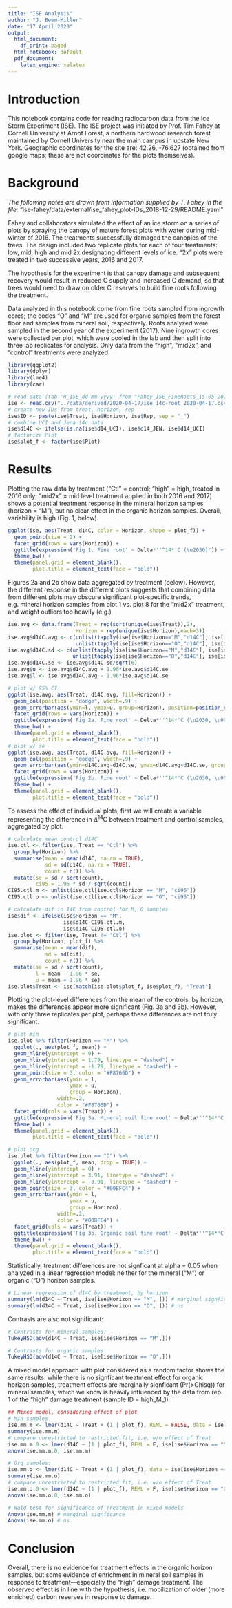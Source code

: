 ```yaml
---
title: "ISE Analysis"
author: "J. Beem-Miller"
date: "17 April 2020"
output:
  html_document:
    df_print: paged
  html_notebook: default
  pdf_document:
    latex_engine: xelatex
---
```


# Introduction
This notebook contains code for reading radiocarbon data from the Ice Storm Experiment (ISE). The ISE project was initiated by Prof. Tim Fahey at Cornell University at Arnot Forest, a northern hardwood research forest maintained by Cornell University near the main campus in upstate New York. Geographic coordinates for the site are: 42.26, -76.627 (obtained from google maps; these are not coordinates for the plots themselves). 

# Background
*The following notes are drawn from information supplied by T. Fahey in the file:* 
"ise-fahey/data/external/ise_fahey_plot-IDs_2018-12-29/README.yaml"

Fahey and collaborators simulated the effect of an ice storm on a series of plots by spraying the canopy of mature forest plots with water during mid-winter of 2016. The treatments successfully damaged the canopies of the trees. The design included two replicate plots for each of four treatments: low, mid, high and mid 2x designating different levels of ice. “2x” plots were treated in two successive years, 2016 and 2017. 

The hypothesis for the experiment is that canopy damage and subsequent recovery would result in reduced C supply and increased C demand, so that trees would need to draw on older C reserves to build fine roots following the treatment. 

Data analyzed in this notebook come from fine roots sampled from ingrowth cores;  the codes “O” and “M” are used for organic samples from the forest floor and samples from mineral soil, respectively. Roots analyzed were sampled in the second year of the experiment (2017). Nine ingrowth cores were collected per plot, which were pooled in the lab and then split into three lab replicates for analysis. Only data from the "high", "mid2x", and "control" treatments were analyzed.
```r
library(ggplot2)
library(dplyr)
library(lme4)
library(car)
```

```r
# read data (tab 'R_ISE_dd-mm-yyyy' from "Fahey_ISE_FineRoots_15-05-2019.xlsx")
ise <- read.csv("../data/derived/2020-04-17/ise_14c-root_2020-04-17.csv")
# create new IDs from treat, horizon, rep
ise$ID <- paste(ise$Treat, ise$Horizon, ise$Rep, sep = "_")
# combine UCI and Jena 14c data
ise$d14C <- ifelse(is.na(ise$d14_UCI), ise$d14_JEN, ise$d14_UCI)
# factorize Plot
ise$plot_f <- factor(ise$Plot)
```
# Results
Plotting the raw data by treatment ("Ctl" = control; "high" = high, treated in 2016 only; "mid2x" = mid level treatment applied in both 2016 and 2017) shows a potential treatment response in the mineral horizon samples (horizon = "M"), but no clear effect in the organic horizon samples. Overall, variability is high (Fig. 1, below).
```r
ggplot(ise, aes(Treat, d14C, color = Horizon, shape = plot_f)) +
  geom_point(size = 2) +
  facet_grid(rows = vars(Horizon)) +
  ggtitle(expression('Fig 1. Fine root' ~ Delta*''^14*'C (\u2030)')) +
  theme_bw() +
  theme(panel.grid = element_blank(),
        plot.title = element_text(face = "bold"))
```

Figures 2a and 2b show data aggregated by treatment (below). However, the different response in the different plots suggests that combining data from different plots may obscure significant plot-specific trends, e.g. mineral horizon samples from plot 1 vs. plot 8 for the "mid2x" treatment, and weight outliers too heavily (e.g.)
```r
ise.avg <- data.frame(Treat = rep(sort(unique(ise$Treat)),2),
                      Horizon = rep(unique(ise$Horizon),each=3))
ise.avg$d14C.avg <- c(unlist(tapply(ise[ise$Horizon=="M","d14C"], ise[ise$Horizon=="M","Treat"], mean)),
                      unlist(tapply(ise[ise$Horizon=="O","d14C"], ise[ise$Horizon=="O","Treat"], mean)))
ise.avg$d14C.sd <- c(unlist(tapply(ise[ise$Horizon=="M","d14C"], ise[ise$Horizon=="M","Treat"], sd)),
                     unlist(tapply(ise[ise$Horizon=="O","d14C"], ise[ise$Horizon=="O","Treat"], sd)))
ise.avg$d14C.se <- ise.avg$d14C.sd/sqrt(6)
ise.avg$u <- ise.avg$d14C.avg + 1.96*ise.avg$d14C.se
ise.avg$l <- ise.avg$d14C.avg - 1.96*ise.avg$d14C.se
```
```r
# plot w/ 95% CI
ggplot(ise.avg, aes(Treat, d14C.avg, fill=Horizon)) +
  geom_col(position = "dodge", width=.9) +
  geom_errorbar(aes(ymin=l, ymax=u, group=Horizon), position=position_dodge(.9), width=.5) +
  facet_grid(rows = vars(Horizon)) +
  ggtitle(expression('Fig 2a. Fine root' ~ Delta*''^14*'C (\u2030, \u00B1 SE)')) +
  theme_bw() +
  theme(panel.grid = element_blank(),
        plot.title = element_text(face = "bold"))
# plot w/ se
ggplot(ise.avg, aes(Treat, d14C.avg, fill=Horizon)) +
  geom_col(position = "dodge", width=.9) +
  geom_errorbar(aes(ymin=d14C.avg-d14C.se, ymax=d14C.avg+d14C.se, group=Horizon), position=position_dodge(.9), width=.5) +
  facet_grid(rows = vars(Horizon)) +
  ggtitle(expression('Fig 2b. Fine root' ~ Delta*''^14*'C (\u2030, \u00B1 95% CI)')) +
  theme_bw() +
  theme(panel.grid = element_blank(),
        plot.title = element_text(face = "bold"))
```

To assess the effect of individual plots, first we will create a variable representing the difference in $\Delta$^14^C between treatment and control samples, aggregated by plot.

```r
# calculate mean control d14C
ise.ctl <- filter(ise, Treat == "Ctl") %>%
  group_by(Horizon) %>%
  summarise(mean = mean(d14C, na.rm = TRUE),
            sd = sd(d14C, na.rm = TRUE),
            count = n()) %>%
  mutate(se = sd / sqrt(count),
         ci95 = 1.96 * sd / sqrt(count))
CI95.ctl.m <- unlist(ise.ctl[ise.ctl$Horizon == "M", "ci95"])
CI95.ctl.o <- unlist(ise.ctl[ise.ctl$Horizon == "O", "ci95"])

# calculate dif in 14C from control for M, O samples
ise$dif <- ifelse(ise$Horizon == "M", 
                  ise$d14C-CI95.ctl.m, 
                  ise$d14C-CI95.ctl.o)
ise.plot <- filter(ise, Treat != "Ctl") %>%
  group_by(Horizon, plot_f) %>%
  summarise(mean = mean(dif),
            sd = sd(dif),
            count = n()) %>%
  mutate(se = sd / sqrt(count),
         l = mean - 1.96 * se,
         u = mean + 1.96 * se)
ise.plot$Treat <- ise[match(ise.plot$plot_f, ise$plot_f), "Treat"]
```

Plotting the plot-level differences from the mean of the controls, by horizon, makes the differences appear more significant (Fig. 3a and 3b). However, with only three replicates per plot, perhaps these differences are not truly significant. 
```r
# plot min
ise.plot %>% filter(Horizon == "M") %>%
  ggplot(., aes(plot_f, mean)) +
  geom_hline(yintercept = 0) +
  geom_hline(yintercept = 1.79, linetype = "dashed") +
  geom_hline(yintercept = -1.79, linetype = "dashed") +
  geom_point(size = 3, color = "#F8766D") +
  geom_errorbar(aes(ymin = l, 
                    ymax = u, 
                    group = Horizon),
                width=.2,
                color = "#F8766D") +
  facet_grid(cols = vars(Treat)) +
  ggtitle(expression('Fig 3a. Mineral soil fine root' ~ Delta*''^14*'C by plot (\u2030, \u00B1 95% CI)')) +
  theme_bw() +
  theme(panel.grid = element_blank(),
        plot.title = element_text(face = "bold"))

# plot org
ise.plot %>% filter(Horizon == "O") %>%
  ggplot(., aes(plot_f, mean, drop = TRUE)) +
  geom_hline(yintercept = 0) +
  geom_hline(yintercept = 3.91, linetype = "dashed") +
  geom_hline(yintercept = -3.91, linetype = "dashed") +
  geom_point(size = 3, color = "#00BFC4") +
  geom_errorbar(aes(ymin = l, 
                    ymax = u, 
                    group = Horizon),
                width=.2,
                color = "#00BFC4") +
  facet_grid(cols = vars(Treat)) +
  ggtitle(expression('Fig 3b. Organic soil fine root' ~ Delta*''^14*'C by plot (\u2030, \u00B1 95% CI)')) +
  theme_bw() +
  theme(panel.grid = element_blank(),
        plot.title = element_text(face = "bold"))
```

Statistically, treatment differences are not signficant at alpha = 0.05 when analyzed in a linear regression model: neither for the mineral ("M") or organic ("O") horizon samples.
```r
# Linear regression of d14C by treatment, by horizon
summary(lm(d14C ~ Treat, ise[ise$Horizon == "M", ])) # marginal signficance of "high" treatment
summary(lm(d14C ~ Treat, ise[ise$Horizon == "O", ])) # ns
```

Contrasts are also not significant:
```r
# Contrasts for mineral samples:
TukeyHSD(aov(d14C ~ Treat, ise[ise$Horizon == "M",]))

# Contrasts for organic samples:
TukeyHSD(aov(d14C ~ Treat, ise[ise$Horizon == "O",]))
```

A mixed model approach with plot considered as a random factor shows the same results: while there is no signficant treatment effect for organic horizon samples, treatment effects are marginally signficant (Pr(>Chisq)) for mineral samples, which we know is heavily influenced by the data from rep 1 of the "high" damage treatment (sample ID = high_M_1).
```r
## Mixed model, considering effect of plot
# Min samples
ise.mm.m <- lmer(d14C ~ Treat + (1 | plot_f), REML = FALSE, data = ise[ise$Horizon == "M", ])
summary(ise.mm.m)
# compare unrestricted to restricted fit, i.e. w/o effect of Treat
ise.mm.m.0 <- lmer(d14C ~ (1 | plot_f), REML = F, ise[ise$Horizon == "M", ])
anova(ise.mm.m.0, ise.mm.m)

# Org samples:
ise.mm.o <- lmer(d14C ~ Treat + (1 | plot_f), data = ise[ise$Horizon == "O", ], REML = FALSE)
summary(ise.mm.o)
# compare unrestricted to restricted fit, i.e. w/o effect of Treat
ise.mm.o.0 <- lmer(d14C ~ (1 | plot_f), REML = F, ise[ise$Horizon == "O", ])
anova(ise.mm.o.0, ise.mm.o)

# Wald test for significance of Treatment in mixed models
Anova(ise.mm.m) # marginal signficance
Anova(ise.mm.o) # ns
```

# Conclusion
Overall, there is no evidence for treatment effects in the organic horizon samples, but some evidence of enrichment in mineral soil samples in response to treatment---especially the "high" damage treatment. The observed effect is in line with the hypothesis, i.e. mobilization of older (more enriched) carbon reserves in response to damage. 
